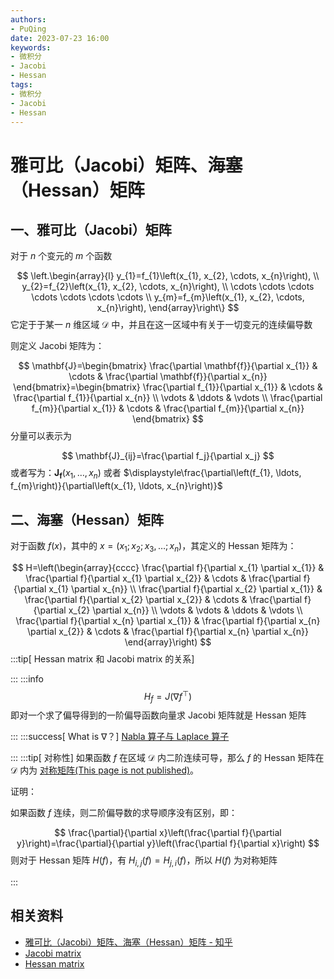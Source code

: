 ```yaml
---
authors:
- PuQing
date: 2023-07-23 16:00
keywords:
- 微积分
- Jacobi
- Hessan
tags:
- 微积分
- Jacobi
- Hessan
---
```

# 雅可比（Jacobi）矩阵、海塞（Hessan）矩阵

## 一、雅可比（Jacobi）矩阵

对于 $n$ 个变元的 $m$ 个函数

$$
\left.\begin{array}{l}
y_{1}=f_{1}\left(x_{1}, x_{2}, \cdots, x_{n}\right), \\
y_{2}=f_{2}\left(x_{1}, x_{2}, \cdots, x_{n}\right), \\
\cdots \cdots \cdots \cdots \cdots \cdots \cdots \\
y_{m}=f_{m}\left(x_{1}, x_{2}, \cdots, x_{n}\right),
\end{array}\right\}
$$
它定于于某一 $n$ 维区域 $\mathcal{D}$ 中，并且在这一区域中有关于一切变元的连续偏导数


<!--truncate-->
则定义 $\mathrm{Jacobi}$ 矩阵为：

$$
\mathbf{J}=\begin{bmatrix}
\frac{\partial \mathbf{f}}{\partial x_{1}} & \cdots & \frac{\partial \mathbf{f}}{\partial x_{n}}
\end{bmatrix}=\begin{bmatrix}
\frac{\partial f_{1}}{\partial x_{1}} & \cdots & \frac{\partial f_{1}}{\partial x_{n}} \\
\vdots & \ddots & \vdots \\
\frac{\partial f_{m}}{\partial x_{1}} & \cdots & \frac{\partial f_{m}}{\partial x_{n}}
\end{bmatrix}
$$
分量可以表示为

$$
\mathbf{J}_{ij}=\frac{\partial f_j}{\partial x_j}
$$
或者写为：$\mathbf{J}_{\mathbf{f}}\left(x_{1}, \ldots, x_{n}\right)$ 或者 $\displaystyle\frac{\partial\left(f_{1}, \ldots, f_{m}\right)}{\partial\left(x_{1}, \ldots, x_{n}\right)}$

## 二、海塞（Hessan）矩阵

对于函数 $f(x)$，其中的 $x=\left(x_{1} ; x_{2} ; x_{3}, \ldots ; x_{n}\right)$，其定义的 $\mathrm{Hessan}$ 矩阵为：

$$
H=\left(\begin{array}{cccc}
\frac{\partial f}{\partial x_{1} \partial x_{1}} & \frac{\partial f}{\partial x_{1} \partial x_{2}} & \cdots & \frac{\partial f}{\partial x_{1} \partial x_{n}} \\
\frac{\partial f}{\partial x_{2} \partial x_{1}} & \frac{\partial f}{\partial x_{2} \partial x_{2}} & \cdots & \frac{\partial f}{\partial x_{2} \partial x_{n}} \\
\vdots & \vdots & \ddots & \vdots \\
\frac{\partial f}{\partial x_{n} \partial x_{1}} & \frac{\partial f}{\partial x_{n} \partial x_{2}} & \cdots & \frac{\partial f}{\partial x_{n} \partial x_{n}}
\end{array}\right)
$$
:::tip[ $\mathrm{Hessan\ matrix}$ 和 $\mathrm{Jacobi\ matrix}$ 的关系]

:::
:::info
$$
H_f = J(\nabla f^\top)
$$
即对一个求了偏导得到的一阶偏导函数向量求 $\mathrm{Jacobi}$ 矩阵就是 $\mathrm{Hessan}$ 矩阵


:::
:::success[ What is $\nabla$？]
[Nabla 算子与 Laplace 算子](./7edbed51)

:::
:::tip[ 对称性]
如果函数 $f$ 在区域 $\mathcal{D}$ 内二阶连续可导，那么 $f$ 的 $\mathrm{Hessan}$ 矩阵在 $\mathcal{D}$ 内为 [对称矩阵(This page is not published)](./404)。

证明：

如果函数 $f$ 连续，则二阶偏导数的求导顺序没有区别，即：

$$
\frac{\partial}{\partial x}\left(\frac{\partial f}{\partial y}\right)=\frac{\partial}{\partial y}\left(\frac{\partial f}{\partial x}\right)
$$
则对于 $\mathrm{Hessan}$ 矩阵 $H(f)$，有 $H_{i,j}(f)=H_{j,i}(f)$，所以 $H(f)$ 为对称矩阵

:::
## 相关资料

- [雅可比（Jacobi）矩阵、海塞（Hessan）矩阵 - 知乎](https://zhuanlan.zhihu.com/p/165935032)
- [Jacobi matrix](https://zh.wikipedia.org/wiki/%E9%9B%85%E5%8F%AF%E6%AF%94%E7%9F%A9%E9%98%B5)
- [Hessan matrix](https://zh.wikipedia.org/wiki/%E9%BB%91%E5%A1%9E%E7%9F%A9%E9%99%A3)
